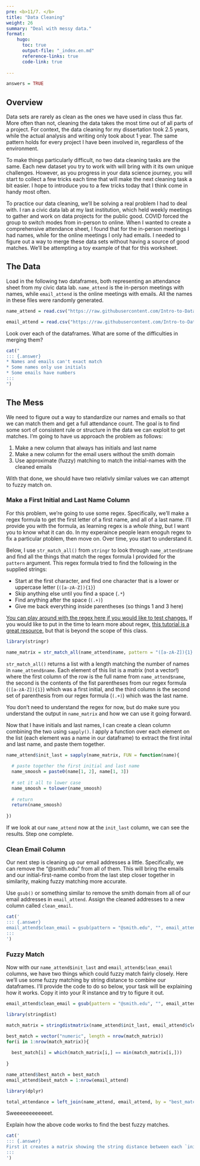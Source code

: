 ```yaml
---
pre: <b>11/7. </b>
title: "Data Cleaning"
weight: 26
summary: "Deal with messy data."
format:
    hugo:
      toc: true
      output-file: "_index.en.md"
      reference-links: true
      code-link: true
      
---
```


```r
answers = TRUE
```


## Overview

Data sets are rarely as clean as the ones we have used in class thus far. More often than not, cleaning the data takes the most time out of all parts of a project. For context, the data cleaning for my dissertation took 2.5 years, while the actual analysis and writing only took about 1 year. The same pattern holds for every project I have been involved in, regardless of the environment.

To make things particularly difficult, no two data cleaning tasks are the same. Each new dataset you try to work with will bring with it its own unique challenges. However, as you progress in your data science journey, you will start to collect a few tricks each time that will make the next cleaning task a bit easier. I hope to introduce you to a few tricks today that I think come in handy most often.

To practice our data cleaning, we'll be solving a real problem I had to deal with. I ran a civic data lab at my last institution, which held weekly meetings to gather and work on data projects for the public good. COVID forced the group to switch modes from in-person to online. When I wanted to create a comprehensive attendance sheet, I found that for the in-person meetings I had names, while for the online meetings I only had emails. I needed to figure out a way to merge these data sets without having a source of good matches. We'll be attempting a toy example of that for this worksheet.

## The Data

Load in the following two dataframes, both representing an attendance sheet from my civic data lab. `name_attend` is the in-person meetings with names, while `email_attend` is the online meetings with emails. All the names in these files were randomly generated.

```r
name_attend = read.csv("https://raw.githubusercontent.com/Intro-to-Data-Science-Template/intro_to_data_science_reader/main/content/class_worksheets/26_data_cleaning/data/name_df.csv")

email_attend = read.csv("https://raw.githubusercontent.com/Intro-to-Data-Science-Template/intro_to_data_science_reader/main/content/class_worksheets/26_data_cleaning/data/email_df.csv")
```

::: {.question}
Look over each of the dataframes. What are some of the difficulties in merging them?
:::

```r
cat("
::: {.answer}
* Names and emails can't exact match
* Some names only use initials
* Some emails have numbers
:::
")
```

## The Mess

We need to figure out a way to standardize our names and emails so that we can match them and get a full attendance count. The goal is to find some sort of consistent rule or structure in the data we can exploit to get matches. I'm going to have us approach the problem as follows:

1. Make a new column that always has initials and last name
2. Make a new column for the email users without the smith domain
3. Use approximate (fuzzy) matching to match the initial-names with the cleaned emails

With that done, we should have two relativly similar values we can attempt to fuzzy match on.

### Make a First Initial and Last Name Column

For this problem, we're going to use some regex. Specifically, we'll make a regex formula to get the first letter of a first name, and all of a last name. I'll provide you with the formula, as learning regex is a *whole thing*, but I want you to know what it can do. In my experaince people learn enoguh regex to fix a particular ptoblem, then move on. Over time, you start to understand it.

Below, I use `str_match_all()` from `stringr` to look through `name_attend$name` and find all the things that match the regex formula I provided for the `pattern` argument. This regex formula tried to find the following in the supplied strings:

* Start at the first character, and find one character that is a lower or uppercase letter (`([a-zA-Z]){1}`)
* Skip anything else until you find a space (`.* `)
* Find anything after the space (`(.+)`)
* Give me back everything inside parentheses (so things 1 and 3 here)

[You can play around with the regex here if you would like to test changes.](https://regex101.com/r/Z44FT9/1) If you would like to put in the time to learn more about regex, [this tutorial is a great resource](https://regexlearn.com/learn/regex101), but that is beyond the scope of this class.

```r
library(stringr)

name_matrix = str_match_all(name_attend$name, pattern = "([a-zA-Z]){1}.* (.+)")
```

`str_match_all()` returns a list with a length matching the number of names in `name_attend$name`. Each element of this list is a matrix (not a vector!) where the first column of the row is the full name from `name_attend$name`, the second is the contents of the fist parentheses from our regex formula (`([a-zA-Z]){1}`) which was a first initial, and the third column is the second set of parenthesis from our regex formula (`(.+)`) which was the last name. 

::: {.question}
You don't need to understand the regex for now, but do make sure you understand the output in `name_matrix` and how we can use it going forward.
:::

Now that I have initials and last names, I can create a clean column combining the two using `sapply()`. I apply a function over each element on the list (each element was a name in our dataframe) to extract the first inital and last name, and paste them together.

```r
name_attend$init_last = sapply(name_matrix, FUN = function(name){
  
  # paste together the first initial and last name
  name_smoosh = paste0(name[1, 2], name[1, 3])
  
  # set it all to lower case
  name_smoosh = tolower(name_smoosh)
  
  # return
  return(name_smoosh)
  
})
```

If we look at our `name_attend` now at the `init_last` column, we can see the results. Step one complete.

### Clean Email Column

Our next step is cleaning up our email addresses a little. Specifically, we can remove the "@smith.edu" from all of them. This will bring the emails and our initial-first-name combo from the last step closer together in similarity, making fuzzy matching more accurate.

::: {.question}
Use `gsub()` or something similar to remove the smith domain from all of our email addresses in `email_attend`. Assign the cleaned addresses to a new column called `clean_email`.
:::

```r
cat('
::: {.answer}
email_attend$clean_email = gsub(pattern = "@smith.edu", "", email_attend$email)
:::
')
```

### Fuzzy Match

Now with our `name_attend$init_last` and `email_attend$clean_email` columns, we have two things which could fuzzy match fairly closely. Here we'll use some fuzzy matching by string distance to combine our dataframes. I'll provide the code to do so below, your task will be explaining how it works. Copy it into your R instance and try to figure it out.

```r
email_attend$clean_email = gsub(pattern = "@smith.edu", "", email_attend$email)
```

```r
library(stringdist)

match_matrix = stringdistmatrix(name_attend$init_last, email_attend$clean_email, method = "cosine")

best_match = vector("numeric", length = nrow(match_matrix))
for(i in 1:nrow(match_matrix)){
  
  best_match[i] = which(match_matrix[i,] == min(match_matrix[i,]))
  
}

name_attend$best_match = best_match
email_attend$best_match = 1:nrow(email_attend)
```

```r
library(dplyr)

total_attendance = left_join(name_attend, email_attend, by = "best_match")
```

Sweeeeeeeeeeeet.

::: {.question}
Explain how the above code works to find the best fuzzy matches.
:::

```r
cat('
::: {.answer}
First it creates a matrix showing the string distance between each `init_last` and `clean_email`. For each row in that matrix, we then find the smallest distance, and what column that distance matched with. Afterwards, we crate a new column in `name_attend` called `best_match` which gives what row in `email_attend` is the best match. We assign a ID to `email_attend` in a column called `best_match` so that we can join on them.
:::
')
```

